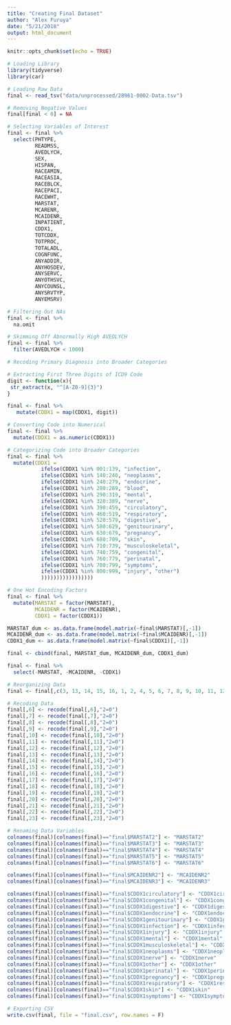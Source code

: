 ```yaml
---
title: "Creating Final Dataset"
author: "Alex Furuya"
date: "5/21/2018"
output: html_document
---
```


```r
knitr::opts_chunk$set(echo = TRUE)
```

```r
# Loading Library
library(tidyverse)
library(car)
```

```r
# Loading Raw Data
final <- read_tsv("data/unprocessed/28961-0002-Data.tsv")

# Removing Negative Values
final[final < 0] = NA

# Selecting Variables of Interest
final <- final %>%
  select(PHTYPE,
         READMSS,
         AVEDLYCH,
         SEX,
         HISPAN,
         RACEAMIN,
         RACEASIA,
         RACEBLCK,
         RACEPACI,
         RACEWHT,
         MARSTAT,
         MCARENR,
         MCAIDENR,
         INPATIENT,
         CDDX1,
         TOTCDDX,
         TOTPROC,
         TOTALADL,
         COGNFUNC,
         ANYADDIR,
         ANYHOSDEV,
         ANYSERVC,
         ANYOTHSVC,
         ANYCOUNSL,
         ANYSRVTYP,
         ANYEMSRV)

# Filtering Out NAs 
final <- final %>%
  na.omit

# Skimming Off Abnormally High AVEDLYCH
final <- final %>%
  filter(AVEDLYCH < 1000)

# Recoding Primary Diagnosis into Broader Categories

# Extracting First Three Digits of ICD9 Code
digit <- function(x){
 str_extract(x, "^[A-Z0-9]{3}") 
}

final <- final %>%
   mutate(CDDX1 = map(CDDX1, digit))

# Converting Code into Numerical
final <- final %>%
  mutate(CDDX1 = as.numeric(CDDX1))

# Categorizing Code into Broader Categories
final <- final %>%
  mutate(CDDX1 = 
           ifelse(CDDX1 %in% 001:139, "infection",
           ifelse(CDDX1 %in% 140:240, "neoplasms",
           ifelse(CDDX1 %in% 240:279, "endocrine",
           ifelse(CDDX1 %in% 280:289, "blood",
           ifelse(CDDX1 %in% 290:319, "mental",
           ifelse(CDDX1 %in% 320:389, "nerve",
           ifelse(CDDX1 %in% 390:459, "circulatory",
           ifelse(CDDX1 %in% 460:519, "respiratory",
           ifelse(CDDX1 %in% 520:579, "digestive",
           ifelse(CDDX1 %in% 580:629, "genitourinary",
           ifelse(CDDX1 %in% 630:679, "pregnancy",
           ifelse(CDDX1 %in% 680:709, "skin",
           ifelse(CDDX1 %in% 710:739, "musculoskeletal",
           ifelse(CDDX1 %in% 740:759, "congenital",
           ifelse(CDDX1 %in% 760:779, "perinatal",
           ifelse(CDDX1 %in% 780:799, "symptoms",
           ifelse(CDDX1 %in% 800:999, "injury", "other")
           )))))))))))))))))

# One Hot Encoding Factors
final <- final %>%
  mutate(MARSTAT = factor(MARSTAT),
         MCAIDENR = factor(MCAIDENR),
         CDDX1 = factor(CDDX1))

MARSTAT_dum <- as.data.frame(model.matrix(~final$MARSTAT)[,-1])
MCAIDENR_dum <- as.data.frame(model.matrix(~final$MCAIDENR)[,-1])
CDDX1_dum <- as.data.frame(model.matrix(~final$CDDX1)[,-1])

final <- cbind(final, MARSTAT_dum, MCAIDENR_dum, CDDX1_dum)

final <- final %>%
  select(-MARSTAT, -MCAIDENR, -CDDX1)

# Reorganizing Data
final <- final[,c(3, 13, 14, 15, 16, 1, 2, 4, 5, 6, 7, 8, 9, 10, 11, 12, 17:47)]

# Recoding Data
final[,6] <- recode(final[,6],"2=0")
final[,7] <- recode(final[,7],"2=0")
final[,8] <- recode(final[,8],"2=0")
final[,9] <- recode(final[,9],"2=0")
final[,10] <- recode(final[,10],"2=0")
final[,11] <- recode(final[,11],"2=0")
final[,12] <- recode(final[,12],"2=0")
final[,13] <- recode(final[,13],"2=0")
final[,14] <- recode(final[,14],"2=0")
final[,15] <- recode(final[,15],"2=0")
final[,16] <- recode(final[,16],"2=0")
final[,17] <- recode(final[,17],"2=0")
final[,18] <- recode(final[,18],"2=0")
final[,19] <- recode(final[,19],"2=0")
final[,20] <- recode(final[,20],"2=0")
final[,21] <- recode(final[,21],"2=0")
final[,22] <- recode(final[,22],"2=0")
final[,23] <- recode(final[,23],"2=0")

# Renaming Data Variables
colnames(final)[colnames(final)=="final$MARSTAT2"] <- "MARSTAT2"
colnames(final)[colnames(final)=="final$MARSTAT3"] <- "MARSTAT3"
colnames(final)[colnames(final)=="final$MARSTAT4"] <- "MARSTAT4"
colnames(final)[colnames(final)=="final$MARSTAT5"] <- "MARSTAT5"
colnames(final)[colnames(final)=="final$MARSTAT6"] <- "MARSTAT6"

colnames(final)[colnames(final)=="final$MCAIDENR2"] <- "MCAIDENR2"
colnames(final)[colnames(final)=="final$MCAIDENR3"] <- "MCAIDENR3"

colnames(final)[colnames(final)=="final$CDDX1circulatory"] <- "CDDX1circulatory"
colnames(final)[colnames(final)=="final$CDDX1congenital"] <- "CDDX1congenital"
colnames(final)[colnames(final)=="final$CDDX1digestive"] <- "CDDX1digestive"
colnames(final)[colnames(final)=="final$CDDX1endocrine"] <- "CDDX1endocrine"
colnames(final)[colnames(final)=="final$CDDX1genitourinary"] <- "CDDX1genitourinary"
colnames(final)[colnames(final)=="final$CDDX1infection"] <- "CDDX1infection"
colnames(final)[colnames(final)=="final$CDDX1injury"] <- "CDDX1injury"
colnames(final)[colnames(final)=="final$CDDX1mental"] <- "CDDX1mental"
colnames(final)[colnames(final)=="final$CDDX1musculoskeletal"] <- "CDDX1musculoskeletal"
colnames(final)[colnames(final)=="final$CDDX1neoplasms"] <- "CDDX1neoplasms"
colnames(final)[colnames(final)=="final$CDDX1nerve"] <- "CDDX1nerve"
colnames(final)[colnames(final)=="final$CDDX1other"] <- "CDDX1other"
colnames(final)[colnames(final)=="final$CDDX1perinatal"] <- "CDDX1perinatal"
colnames(final)[colnames(final)=="final$CDDX1pregnancy"] <- "CDDX1pregnancy"
colnames(final)[colnames(final)=="final$CDDX1respiratory"] <- "CDDX1respiratory"
colnames(final)[colnames(final)=="final$CDDX1skin"] <- "CDDX1skin"
colnames(final)[colnames(final)=="final$CDDX1symptoms"] <- "CDDX1symptoms"

# Exporting CSV
write.csv(final, file = "final.csv", row.names = F)
```

